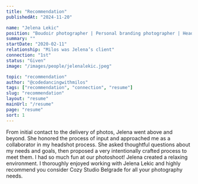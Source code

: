 ```yaml
---
title: "Recommendation"
publishedAt: "2024-11-20"

name: "Jelena Lekic"
position: "Boudoir photographer | Personal branding photographer | Headshot photographer"
summary: ""
startDate: "2020-02-11"
relationship: "Milos was Jelena’s client"
connection: "1st"
status: "Given"
image: "/images/people/jelenalekic.jpeg"

topic: "recommendation"
author: "@codedancingwithmilos"
tags: ["recommendation", "connection", "resume"]
slug: "recommendation"
layout: "resume"
mainUrl: "/resume"
page: "resume"
sort: 1
---
```


From initial contact to the delivery of photos, Jelena went above and beyond. She honored the process of input and approached me as a collaborator in my headshot process. She asked thoughtful questions about my needs and goals, then proposed a very intentionally crafted process to meet them. I had so much fun at our photoshoot! Jelena created a relaxing environment. I thoroughly enjoyed working with Jelena Lekic and highly recommend you consider Cozy Studio Belgrade for all your photography needs.